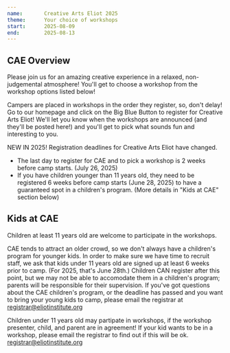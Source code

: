 ```yaml
---
name:       Creative Arts Eliot 2025
theme:      Your choice of workshops
start:      2025-08-09
end:        2025-08-13
---
```


<Layout camp={frontmatter}>

## CAE Overview

Please join us for an amazing creative experience in a relaxed, 
non-judgemental atmosphere! You'll get to choose a workshop from 
the workshop options listed below!

Campers are placed in workshops in the order they register, so, 
don't delay! Go to our homepage and click on the Big Blue Button 
to register for Creative Arts Eliot! We'll let you know when 
the workshops are announced (and they'll be posted here!) and 
you'll get to pick what sounds fun and interesting to you.

NEW IN 2025! Registration deadlines for Creative Arts Eliot have changed.

- The last day to register for CAE and to pick a workshop is 2 weeks before camp starts. (July 26, 2025)
- If you have children younger than 11 years old, they need to be registered 6 weeks before camp starts (June 28, 2025) to have a guaranteed spot in a children's program. (More details in "Kids at CAE" section below)

## Kids at CAE

Children at least 11 years old are welcome to participate in the workshops.

CAE tends to attract an older crowd, so we don't always have a children's 
program for younger kids. In order to make sure we have time to recruit staff, 
we ask that kids under 11 years old are signed up at least 6 weeks prior to camp. 
(For 2025, that's June 28th.) Children CAN register after this point, 
but we may not be able to accomodate them in a children's program; parents 
will be responsible for their supervision. If you've got questions about 
the CAE children's program, or the deadline has passed and you want to 
bring your young kids to camp, please email the registrar at 
registrar@eliotinstitute.org

Children under 11 years old may partipate in workshops, if the workshop 
presenter, child, and parent are in agreement! If your kid wants to be 
in a workshop, please email the registrar to find out if this will be ok. 
registrar@eliotinstitute.org

</Layout>
